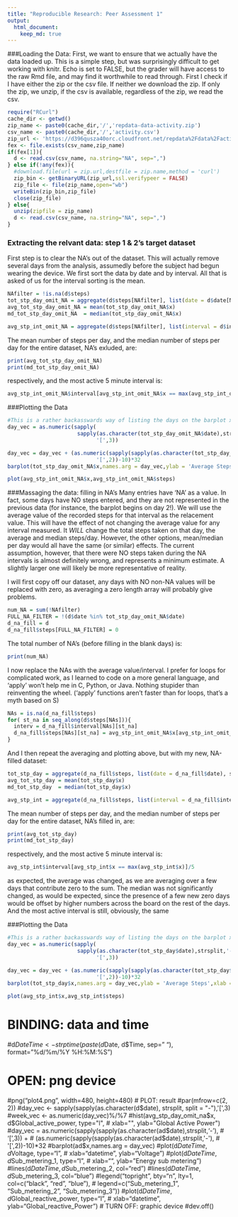 ```yaml
---
title: "Reproducible Research: Peer Assessment 1"
output: 
  html_document:
    keep_md: true
---
```


###Loading the Data:
First, we want to ensure that we actually have the data loaded up.  This is a simple step, but was surprisingly difficult to get working with knitr.  Echo is set to FALSE, but the grader will have access to the raw Rmd file, and may find it worthwhile to read through.  First I check if I have either the zip or the csv file.  If neither we download the zip.  If only the zip, we unzip, if the csv is available, regardless of the zip, we read the csv.
```r

require("RCurl")
cache_dir <- getwd()
zip_name <- paste0(cache_dir,'/','repdata-data-activity.zip')
csv_name <- paste0(cache_dir,'/','activity.csv')
zip_url <- 'https://d396qusza40orc.cloudfront.net/repdata%2Fdata%2Factivity.zip'
fex <- file.exists(csv_name,zip_name)
if(fex[1]){
  d <- read.csv(csv_name, na.string="NA", sep=",")
} else if(!any(fex)){
  #download.file(url = zip.url,destfile = zip.name,method = 'curl')
  zip_bin <- getBinaryURL(zip_url,ssl.verifypeer = FALSE)
  zip_file <- file(zip_name,open="wb")
  writeBin(zip_bin,zip_file)
  close(zip_file)
} else{
  unzip(zipfile = zip_name)
  d <- read.csv(csv_name, na.string="NA", sep=",")
}

```

### Extracting the relvant data: step 1 & 2's target dataset
First step is to clear the NA's out of the dataset.  This will actually remove several days from the analysis, assumedly before the subject had begun wearing the device.  We first sort the data by date and by interval.  All that is asked of us for the interval sorting is the mean.
```r
NAfilter = !is.na(d$steps)
tot_stp_day_omit_NA = aggregate(d$steps[NAfilter], list(date = d$date[NAfilter]), sum)
avg_tot_stp_day_omit_NA = mean(tot_stp_day_omit_NA$x)
md_tot_stp_day_omit_NA  = median(tot_stp_day_omit_NA$x)

avg_stp_int_omit_NA = aggregate(d$steps[NAfilter], list(interval = d$interval[NAfilter]), mean)


```


The mean number of steps per day, and the median number of steps per day for the entire dataset, NA's exluded, are:
```r
print(avg_tot_stp_day_omit_NA)
print(md_tot_stp_day_omit_NA)
```
respectively, and the most active 5 minute interval is:
```r
avg_stp_int_omit_NA$interval[avg_stp_int_omit_NA$x == max(avg_stp_int_omit_NA$x)]/5
```

###Plotting the Data
```r
#This is a rather backasswards way of listing the days on the barplot x-axis.  As always fault lays with R for it's failings.
day_vec = as.numeric(sapply(
                      sapply(as.character(tot_stp_day_omit_NA$date),strsplit,'-'),
                            '[',3))

day_vec = day_vec + (as.numeric(sapply(sapply(as.character(tot_stp_day_omit_NA$date),strsplit,'-'),
                            '[',2))-10)*32
barplot(tot_stp_day_omit_NA$x,names.arg = day_vec,ylab = 'Average Steps',xlab = 'Day')

plot(avg_stp_int_omit_NA$x,avg_stp_int_omit_NA$steps)
```

###Massaging the data: filling in NA's
Many entries have 'NA' as a value.  In fact, some days have NO steps entered, and they are not represented in the previous data (for instance, the barplot begins on day 2!).  We will use the average value of the recorded steps for that interval as the relacement value.  This will have the effect of not changing the average value for any interval measured.  It *WILL* change the total steps taken on that day, the average and median steps/day.  However, the other options, mean/median per day would all have the same (or similar) effects.  The current assumption, however, that there were NO steps taken during the NA intervals is almost definitely wrong, and represents a minimum estimate.  A slightly larger one will likely be more representative of reality.

I will first copy off our dataset, any days with NO non-NA values will be replaced with zero, as averaging a zero length array will probably give problems.

```r
num_NA = sum(!NAfilter)
FULL_NA_FILTER = !(d$date %in% tot_stp_day_omit_NA$date)
d_na_fill = d
d_na_fill$steps[FULL_NA_FILTER] = 0
```

The total number of NA's (before filling in the blank days) is:
```r
print(num_NA)
```

I now replace the NAs with the average value/interval.  I prefer for loops for complicated work, as I learned to code on a more general language, and 'apply' won't help me in C, Python, or Java.  Nothing stupider than reinventing the wheel. ('apply' functions aren't faster than for loops, that's a myth based on S)

```r
NAs = is.na(d_na_fill$steps)
for( st_na in seq_along(d$steps[NAs])){
  interv = d_na_fill$interval[NAs][st_na]
  d_na_fill$steps[NAs][st_na] = avg_stp_int_omit_NA$x[avg_stp_int_omit_NA$interval == interv]
}
```

And I then repeat the averaging and plotting above, but with my new, NA-filled dataset:

```r
tot_stp_day = aggregate(d_na_fill$steps, list(date = d_na_fill$date), sum)
avg_tot_stp_day = mean(tot_stp_day$x)
md_tot_stp_day  = median(tot_stp_day$x)

avg_stp_int = aggregate(d_na_fill$steps, list(interval = d_na_fill$interval), mean)


```

The mean number of steps per day, and the median number of steps per day for the entire dataset, NA's filled in, are:
```r
print(avg_tot_stp_day)
print(md_tot_stp_day)
```
respectively, and the most active 5 minute interval is:
```r
avg_stp_int$interval[avg_stp_int$x == max(avg_stp_int$x)]/5
```
as expected, the average was changed, as we are averaging over a few days that contribute zero to the sum.  The median was not significantly changed, as would be expected, since the presence of a few new zero days would be offset by higher numbers across the board on the rest of the days.  And the most active interval is still, obviously, the same

###Plotting the Data
```r
#This is a rather backasswards way of listing the days on the barplot x-axis.  As always fault lays with R for it's failings.
day_vec = as.numeric(sapply(
                      sapply(as.character(tot_stp_day$date),strsplit,'-'),
                            '[',3))

day_vec = day_vec + (as.numeric(sapply(sapply(as.character(tot_stp_day$date),strsplit,'-'),
                            '[',2))-10)*32
barplot(tot_stp_day$x,names.arg = day_vec,ylab = 'Average Steps',xlab = 'Day')

plot(avg_stp_int$x,avg_stp_int$steps)
```

# BINDING: data and time
#d$DateTime <- strptime(paste(d$Date, d$Time, sep=" "), format="%d/%m/%Y %H:%M:%S")

# OPEN: png device
#png("plot4.png", width=480, height=480)
# PLOT: result
#par(mfrow=c(2, 2))
#day_vec <- sapply(sapply(as.character(d$date), strsplit, split = "-"),'[',3)
#week_vec <- as.numeric(day_vec)%/%7
#hist(avg_stp_day_omit_na$x, d$Global_active_power, type="l",
#     xlab="", ylab="Global Active Power")
#day_vec = as.numeric(sapply(sapply(as.character(ad$date),strsplit,'-'),
#                            '[',3)) + 
#          (as.numeric(sapply(sapply(as.character(ad$date),strsplit,'-'),
#                            '[',2))-10)*32
#barplot(ad$x,names.arg = day_vec)
#plot(d$DateTime, d$Voltage, type="l",
#     xlab="datetime", ylab="Voltage")
#plot(d$DateTime, d$Sub_metering_1, type="l",
#     xlab="", ylab="Energy sub metering")
#lines(d$DateTime, d$Sub_metering_2, col="red")
#lines(d$DateTime, d$Sub_metering_3, col="blue")
#legend("topright", bty="n", lty=1, col=c("black", "red", "blue"),
#       legend=c("Sub_metering_1", "Sub_metering_2", "Sub_metering_3"))
#plot(d$DateTime, d$Global_reactive_power, type="l",
#     xlab="datetime", ylab="Global_reactive_Power")
# TURN OFF: graphic device
#dev.off()